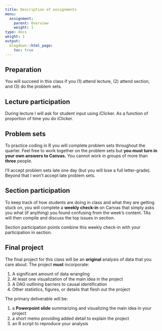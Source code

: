 ```yaml
---
title: Description of assignments
menu:
  assignment:
    parent: Overview
    weight: 1
type: docs
weight: 1
output:
  blogdown::html_page:
    toc: true
---
```


## Preparation

You will succeed in this class if you (1) attend lecture, (2) attend section, and (3) do the problem sets.


## Lecture participation


During lecture I will ask for student input using iClicker. As a function of proportion of time you do iClicker. 


## Problem sets

To practice coding in R you will complete problem sets throughout the quarter. Feel free to work together on the problem sets but **you must turn in your own answers to Canvas.** You cannot work in groups of more than **three** people.


I'll accept problem sets late one day (but you will lose a full letter-grade). Beyond that I won't accept late problem sets. 


## Section participation


To keep track of how students are doing in class and what they are getting stuck on, you will complete a **weekly check-in** on Canvas that simply asks you what (if anything) you found confusing from the week's content. TAs will then compile and discuss the top issues in section. 

Section participation points combine this weekly check-in with your participation in section. 


## Final project


The final project for this class will be an **original** analysis of data that you care about. The project **must** incorporate: 

1. A significant amount of data wrangling
2. At least one visualization of the main idea in the project
3. A DAG outlining barriers to causal identification
4. Other statistics, figures, or details that flesh out the project


The primary deliverable will be:

1. a **Powerpoint slide** summarizing and visualizing the main idea in your project
2. a short memo providing added detail to explain the project
3. an R script to reproduce your analysis

